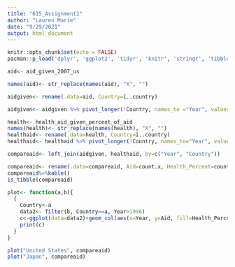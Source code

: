 ```yaml
---
title: "615_Assignment2"
author: "Lauren Marie"
date: "9/29/2021"
output: html_document
---
```


```r
knitr::opts_chunk$set(echo = FALSE)
pacman::p_load('dplyr', 'ggplot2', 'tidyr', 'knitr', 'stringr', 'tibble')
```


```r
aid<- aid_given_2007_us

names(aid)<- str_replace(names(aid), "X", "")

aidgiven<- rename(.data=aid, Country=ï..country)

aidgiven<- aidgiven %>% pivot_longer(!Country, names_to ="Year", values_to ="count")

health<- health_aid_given_percent_of_aid
names(health)<- str_replace(names(health), "X", "")
healthaid<- rename(.data=health, Country=ï..country)
healthaid<- healthaid %>% pivot_longer(!Country, names_to="Year", values_to="count")

compareaid<- left_join(aidgiven, healthaid, by=c("Year", "Country"))

compareaid<- rename(.data=compareaid, Aid=count.x, Health_Percent=count.y)
compareaid%>%kable()
is_tibble(compareaid)

plot<- function(a,b){
  {
    Country<-a
    data2<- filter(b, Country==a, Year>1996)
    c<-ggplot(data=data2)+geom_col(aes(x=Year, y=Aid, fill=Health_Percent))+ggtitle(Country)
    print(c)
  }
}

plot("United States", compareaid)
plot("Japan", compareaid)
```







